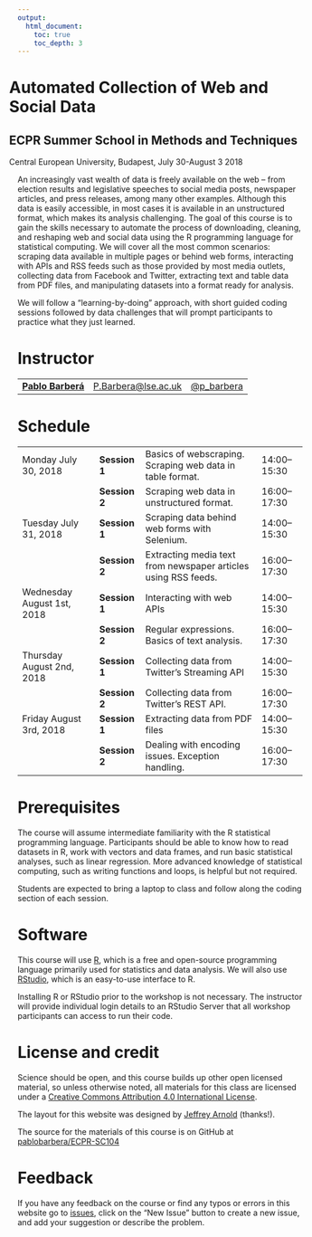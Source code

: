 ```yaml
---
output:
  html_document:
    toc: true
    toc_depth: 3
---
```


<div class="container">
<div class="jumbotron" style="margin-left:-15px">
<h1 class="title">Automated Collection of Web and Social Data</h1>
<h2 class="subtitle">ECPR Summer School in Methods and Techniques</h2>
<p>Central European University, Budapest, July 30-August 3 2018</p>
</div>
</div>

An increasingly vast wealth of data is freely available on the web -- from election results and legislative speeches to social media posts, newspaper articles, and press releases, among many other examples. Although this data is easily accessible, in most cases it is available in an unstructured format, which makes its analysis challenging. The goal of this course is to gain the skills necessary to automate the process of downloading, cleaning, and reshaping web and social data using the R programming language for statistical computing. We will cover all the most common scenarios: scraping data available in multiple pages or behind web forms, interacting with APIs and RSS feeds such as those provided by most media outlets, collecting data from Facebook and Twitter, extracting text and table data from PDF files, and manipulating datasets into a format ready for analysis.

We will follow a "learning-by-doing" approach, with short guided coding sessions followed by data challenges that will prompt participants to practice what they just learned.

# Instructor

<table class = "table table-striped">
<tr>
<td><a href="http://www.pablobarbera.com"><strong>Pablo Barberá</strong></a></td>
<td><a href="mailto:P.Barbera@lse.ac.uk">P.Barbera@lse.ac.uk</a></td>
<td><a href="https://www.twitter.com/p_barbera">@p_barbera</a></td>
</tr>
</table>


# Schedule

<table class = "table table-striped table-hover">
<tr>
<td>Monday July 30, 2018</td>
<td><b>Session 1</b></td>
<td>Basics of webscraping. Scraping web data in table format.</td>
<td> 14:00&ndash;15:30 </td>
</tr>

<tr>
<td></td>
<td><b>Session 2</b></td>
<td>Scraping web data in unstructured format.</td>
<td> 16:00&ndash;17:30 </td>
</tr>

<td>Tuesday July 31, 2018</td>
<td><b>Session 1</b></td>
<td>Scraping data behind web forms with Selenium.</td>
<td> 14:00&ndash;15:30 </td>
</tr>

<tr>
<td></td>
<td><b>Session 2</b></td>
<td>Extracting media text from newspaper articles using RSS feeds.</td>
<td> 16:00&ndash;17:30 </td>
</tr>


<td>Wednesday August 1st, 2018</td>
<td><b>Session 1</b></td>
<td>Interacting with web APIs</td>
<td> 14:00&ndash;15:30 </td>
</tr>

<tr>
<td></td>
<td><b>Session 2</b></td>
<td>Regular expressions. Basics of text analysis.</td>
<td> 16:00&ndash;17:30 </td>
</tr>

<td>Thursday August 2nd, 2018</td>
<td><b>Session 1</b></td>
<td>Collecting data from Twitter's Streaming API</td>
<td> 14:00&ndash;15:30 </td>
</tr>

<tr>
<td></td>
<td><b>Session 2</b></td>
<td>Collecting data from Twitter's REST API.</td>
<td> 16:00&ndash;17:30 </td>
</tr>

<td>Friday August 3rd, 2018</td>
<td><b>Session 1</b></td>
<td>Extracting data from PDF files</td>
<td> 14:00&ndash;15:30 </td>
</tr>

<tr>
<td></td>
<td><b>Session 2</b></td>
<td>Dealing with encoding issues. Exception handling.</td>
<td> 16:00&ndash;17:30 </td>
</tr>

</table>


# Prerequisites

The course will assume intermediate familiarity with the R statistical programming language. Participants should be able to know how to read datasets in R, work with vectors and data frames, and run basic statistical analyses, such as linear regression. More advanced knowledge of statistical computing, such as writing functions and loops, is helpful but not required.

Students are expected to bring a laptop to class and follow along the coding section of each session.

# Software 

This course will use [R](https://www.r-project.org/), which is a free and open-source programming language primarily used for statistics and data analysis. We will also use [RStudio](https://www.rstudio.com/), which is an easy-to-use interface to R. 

Installing R or RStudio prior to the workshop is not necessary. The instructor will provide individual login details to an RStudio Server that all workshop participants can access to run their code.

# License and credit

Science should be open, and this course builds up other open licensed material, so unless otherwise noted, all materials for this class are licensed under a <a rel="license" href="https://creativecommons.org/licenses/by/4.0/">Creative Commons Attribution 4.0 International License</a>.

The layout for this website was designed by [Jeffrey Arnold](http://www.jrnold.me/) (thanks!).

The source for the materials of this course is on GitHub at <a href="https://github.com/pablobarbera/ECPR-SC104">pablobarbera/ECPR-SC104</a>

# Feedback

If you have any feedback on the course or find any typos or errors in this website go to [issues](https://github.com/pablobarbera/ECPR-SC104/issues), click on the "New Issue" button to create a new issue, and add your suggestion or describe the problem.


